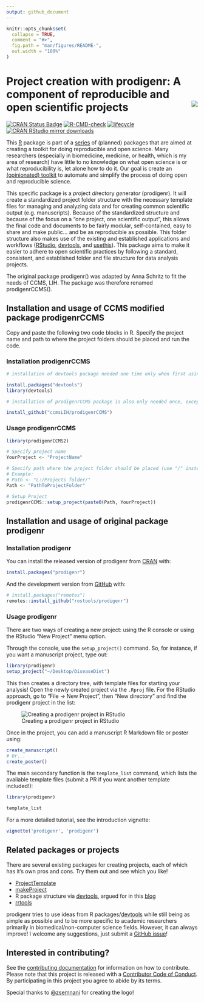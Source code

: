 ```yaml
---
output: github_document
---
```


<!-- README.md is generated from README.Rmd. Please edit that file -->

```r
knitr::opts_chunk$set(
  collapse = TRUE,
  comment = "#>",
  fig.path = "man/figures/README-",
  out.width = "100%"
)
```

# Project creation with prodigenr: A component of reproducible and open scientific projects <img src="man/figures/logo.png" align="right" />

<!-- badges: start -->
[![CRAN Status Badge](http://www.r-pkg.org/badges/version/prodigenr)](https://cran.r-project.org/package=prodigenr)
[![R-CMD-check](https://github.com/rostools/prodigenr/workflows/R-CMD-check/badge.svg)](https://github.com/rostools/prodigenr/actions)
[![lifecycle](https://img.shields.io/badge/lifecycle-maturing-blue.svg)](https://lifecycle.r-lib.org/articles/stages.html)
[![CRAN RStudio mirror downloads](http://cranlogs.r-pkg.org/badges/prodigenr)](https://www.r-pkg.org:443/pkg/prodigenr)
<!-- badges: end -->

This [R] package is part of a [series][rostools-github] of (planned) packages that are aimed at
creating a toolkit for doing reproducible and open science. Many researchers 
(especially in biomedicine, medicine, or health, which is my area of research)
have little to no knowledge on what open science is or what reproducibility is,
let alone how to do it. Our goal is create an [(opinionated) toolkit][rostools-manifesto] to automate
and simplify the process of doing open and reproducible science.

This specific package is a *pro*ject *di*rectory *gen*erato*r* (prodigenr). It
will create a standardized project folder structure with the necessary template
files for managing and analyzing data and for creating common scientific output
(e.g. manuscripts). Because of the standardized structure
and because of the focus on a "one project, one scientific output", this allows
the final code and documents to be fairly modular, self-contained, easy to share
and make public... and be as reproducible as possible. This folder structure also
makes use of the existing and established applications and workflows ([RStudio],
[devtools], and [usethis]). This package aims to make it easier to adhere to
open scientific practices by following a standard, consistent, and established
folder and file structure for data analysis projects.

The original package prodigenr() was adapted by Anna Schritz to fit the needs of CCMS, LIH. The package was therefore renamed prodigenrCCMS().


## Installation and usage of CCMS modified package prodigenrCCMS

Copy and paste the following two code blocks in R. Specify the project name and path to where the project folders should be placed and run the code.


### Installation prodigenrCCMS
```r
# installation of devtools package needed one time only when first using/running devtools:

install.packages("devtools")
library(devtools)

# installation of prodigenrCCMS package is also only needed once, except if updates are published on github

install_github("ccmsLIH/prodigenrCCMS")

```

### Usage prodigenrCCMS

```r
library(prodigenrCCMS2)

# Specify project name
YourProject <- "ProjectName"

# Specify path where the project folder should be placed (use "/" instead of "\" in path)
# Example:
# Path <- "L:/Projects folder/"
Path <- "PathToProjectFolder"

# Setup Project
prodigenrCCMS::setup_project(paste0(Path, YourProject))

```

## Installation and usage of original package prodigenr

### Installation prodigenr

You can install the released version of prodigenr from [CRAN] with:

``` r
install.packages("prodigenr")
```

And the development version from [GitHub](https://github.com/) with:

``` r
# install.packages("remotes")
remotes::install_github("rostools/prodigenr")
```



### Usage prodigenr

There are two ways of creating a new project: using the R console or using the
RStudio "New Project" menu option.

Through the console, use the `setup_project()` command.  So, for instance, if you
want a manuscript project, type out:

``` r
library(prodigenr)
setup_project("~/Desktop/DiseaseDiet")
```

This then creates a directory tree, with template files for starting
your analysis! Open the newly created project via the `.Rproj` file. For the
RStudio approach, go to "File -> New Project", then "New directory" and find the
prodigenr project in the list:

![Creating a prodigenr project in RStudio](man/figures/rstudio-projects.gif)

Once in the project, you can add a manuscript R Markdown file or poster using:

``` r
create_manuscript() 
# Or...
create_poster()
```

The main secondary function is the `template_list` command, which lists the
available template files (submit a PR if you want another template included!):

```r
library(prodigenr)
```

```r
template_list
```

<!-- TODO: Add gif for using RStudio "new file" -->

For a more detailed tutorial, see the introduction vignette:

```r
vignette('prodigenr', 'prodigenr')
```

## Related packages or projects

There are several existing packages for creating projects, each of which has
it's own pros and cons. Try them out and see which you like!

- [ProjectTemplate](http://projecttemplate.net/) 
- [makeProject](https://cran.r-project.org/package=makeProject)
- R package structure via [devtools], argued for in this
[blog](https://rmflight.github.io/posts/2014/07/vignetteAnalysis.html) 
- [rrtools](https://github.com/benmarwick/rrtools)

prodigenr tries to use ideas from R packages/[devtools] while still being as simple
as possible and to be more specific to academic researchers primarily in
biomedical/non-computer science fields. However, it can always improve! I
welcome any suggestions, just submit a 
[GitHub issue](https://github.com/rostools/prodigenr/issues)!

## Interested in contributing?

See the [contributing documentation](https://rostools.github.io/prodigenr/CONTRIBUTING.html) for information on how to
contribute. Please note that this project is released with a 
[Contributor Code of Conduct](https://rostools.github.io/prodigenr/CODE_OF_CONDUCT.html). By participating in this project you
agree to abide by its terms.

[R]: https://cran.r-project.org
[RStudio]: https://www.rstudio.com/
[devtools]: https://CRAN.R-project.org/package=devtools
[usethis]: https://CRAN.R-project.org/package=usethis
[CRAN]: https://cran.r-project.org
[rostools-github]: https://github.com/rostools
[rostools-manifesto]: https://rostools.gitlab.io/manifesto

Special thanks to [@zsemnani](https://twitter.com/zsemnani?lang=en) for creating the logo!
